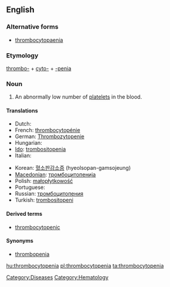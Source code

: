 ==English==

===Alternative forms===
*[[thrombocytopaenia]]

===Etymology===

[[thrombo-]] + [[cyto-]] + [[-penia]]

===Noun===
{{en-noun|s|-}}
{{wikipedia}}

# An abnormally low number of [[platelet]]s in the blood.

====Translations====
{{trans-top|abnormally low platelet count}}
* Dutch: {{t+|nl|trombocytopenie}}
* French: [[thrombocytopénie]]
* German: [[Thrombozytopenie]] {{f}}
* Hungarian: {{t|hu|trombocitopénia}}
* [[Ido]]: [[trombositopenia]]
* Italian: {{t-|it|piastrinopenia}}
{{trans-mid}}
* Korean: [[혈소판감소증]] (hyeolsopan-gamsojeung)
* [[Macedonian]]: [[тромбоцитопенија]]
* Polish: [[małopłytkowość]]
* Portuguese: {{t-|pt|trombocitopenia}}
* Russian: [[тромбоцитопения]]
* Turkish: [[trombositopeni]]
{{trans-bottom}}

====Derived terms====
*[[thrombocytopenic]]

====Synonyms====
*[[thrombopenia]]

[[Category:Diseases]]
[[Category:Hematology]]

[[hu:thrombocytopenia]]
[[pl:thrombocytopenia]]
[[ta:thrombocytopenia]]